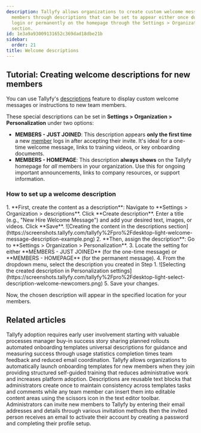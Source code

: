 ```yaml
---
description: Tallyfy allows organizations to create custom welcome messages for new
  members through descriptions that can be set to appear either once during first
  login or permanently on the homepage through the Settings > Organization > Personalization
  section.
id: 1e3a9a93009131652c369dad18dbe21b
sidebar:
  order: 21
title: Welcome descriptions
---
```



## Tutorial: Creating welcome descriptions for new members

You can use Tallyfy's [descriptions](/products/pro/documenting/templates/descriptions/) feature to display custom welcome messages or instructions to new team members.

These special descriptions can be set in **Settings > Organization > Personalization** under two options:

*   **MEMBERS - JUST JOINED**: This description appears **only the first time** a new [member](/products/pro/documenting/members/) logs in after accepting their invite. It's ideal for a one-time welcome message, links to training videos, or key onboarding documents.
*   **MEMBERS - HOMEPAGE**: This description **always shows** on the Tallyfy homepage for *all* members in your organization. Use this for ongoing important announcements, links to company resources, or support information.

### How to set up a welcome description

<Steps>
1.  **First, create the content as a description**: Navigate to **Settings > Organization > descriptions**. Click **Create description**. Enter a title (e.g., "New Hire Welcome Message") and add your desired text, images, or videos. Click **Save**.
    ![Creating the content in the descriptions section](https://screenshots.tallyfy.com/tallyfy%2Fpro%2Fdesktop-light-welcome-message-description-example.png)
2.  **Then, assign the description**: Go to **Settings > Organization > Personalization**.
3.  Locate the setting for either **MEMBERS - JUST JOINED** (for the one-time message) or **MEMBERS - HOMEPAGE** (for the permanent message).
4.  From the dropdown menu, select the description you created in Step 1.
    ![Selecting the created description in Personalization settings](https://screenshots.tallyfy.com/tallyfy%2Fpro%2Fdesktop-light-select-description-welcome-newcomers.png)
5.  Save your changes.
</Steps>

Now, the chosen description will appear in the specified location for your members.


## Related articles
<CardGrid>
<LinkTitleCard header="<b>Miscellaneous > Support</b>" href="/products/pro/miscellaneous/support/" > Tallyfy adoption requires early user involvement starting with valuable processes manager buy-in success story sharing planned rollouts automated onboarding templates universal descriptions for guidance and measuring success through usage statistics completion times team feedback and reduced email coordination. </LinkTitleCard>
<LinkTitleCard header="<b>Org Settings > Auto-launch templates for new members</b>" href="/products/pro/settings/org-settings/how-to-auto-launch-templates-for-new-members/" > Tallyfy allows organizations to automatically launch onboarding templates for new members when they join providing structured self-guided training that reduces administrative work and increases platform adoption. </LinkTitleCard>
<LinkTitleCard header="<b>Snippets > Use descriptions</b>" href="/products/pro/documenting/templates/snippets/how-can-i-use-snippets-to-simplify-workflow-in-tallyfy/" > Descriptions are reusable text blocks that administrators create once to maintain consistency across templates tasks and comments while any team member can insert them into editable content areas using the scissors icon in the text editor toolbar. </LinkTitleCard>
<LinkTitleCard header="<b>Members > Invite and activate members</b>" href="/products/pro/documenting/members/how-to-invite-and-activate-members-on-tallyfy/" > Administrators can invite new members to Tallyfy by entering their email addresses and details through various invitation methods then the invited person receives an email to activate their account by creating a password and completing their profile setup. </LinkTitleCard>
</CardGrid>